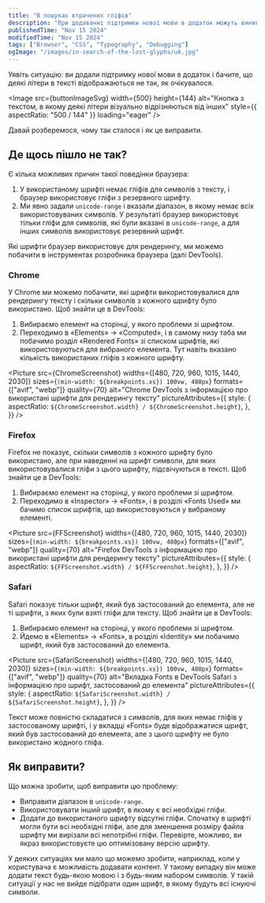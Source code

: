 ```yaml
---
title: "В пошуках втрачених гліфів"
description: "При додаванні підтримки нової мови в додаток можуть виникнути проблеми з відображенням деяких символів. Давай розберемося, чому так відбувається і як це виправити."
publishedTime: "Nov 15 2024"
modifiedTime: "Nov 15 2024"
tags: ["Browser", "CSS", "Typography", "Debugging"]
ogImage: "/images/in-search-of-the-lost-glyphs/uk.jpg"
---
```




Уявіть ситуацію: ви додали підтримку нової мови в додаток і бачите, що деякі літери в тексті відображаються не так, як очікувалося.

<Image
  src={buttonImageSvg}
  width={500}
  height={144}
  alt="Кнопка з текстом, в якому деякі літери візуально відрізняються від інших"
  style={{ aspectRatio: "500 / 144" }}
  loading="eager"
/>

Давай розберемося, чому так сталося і як це виправити.

## Де щось пішло не так?

Є кілька можливих причин такої поведінки браузера:

1. У використаному шрифті немає гліфів для символів з тексту, і браузер використовує гліфи з резервного шрифту.
2. Ми явно задали `unicode-range` і вказали діапазон, в якому немає всіх використовуваних символів. У результаті браузер використовує тільки гліфи для символів, які були вказані в `unicode-range`, а для інших символів використовує резервний шрифт.

Які шрифти браузер використовує для рендерингу, ми можемо побачити в інструментах розробника браузера (далі DevTools).

### Chrome

У Chrome ми можемо побачити, які шрифти використовувалися для рендерингу тексту і скільки символів з кожного шрифту було використано. Щоб знайти це в DevTools:

1. Вибираємо елемент на сторінці, у якого проблеми зі шрифтом.
2. Переходимо в «Elements» → «Computed», і в самому низу таба ми побачимо розділ «Rendered Fonts» зі списком шрифтів, які використовуються для вибраного елемента. Тут навіть вказано кількість використаних гліфів з кожного шрифту.

<Picture
  src={ChromeScreenshot}
  widths={[480, 720, 960, 1015, 1440, 2030]}
  sizes={`(min-width: ${breakpoints.xs}) 100vw, 480px`}
  formats={["avif", "webp"]}
  quality={70}
  alt="Chrome DevTools з інформацією про використані шрифти для рендерингу тексту"
  pictureAttributes={{
    style: {
      aspectRatio: `${ChromeScreenshot.width} / ${ChromeScreenshot.height}`,
    },
  }}
/>

### Firefox

Firefox не показує, скільки символів з кожного шрифту було використано, але при наведенні на шрифт символи, для яких використовувалися гліфи з цього шрифту, підсвічуються в тексті. Щоб знайти це в DevTools:

1. Вибираємо елемент на сторінці, у якого проблеми зі шрифтом.
2. Переходимо в «Inspector» → «Fonts», і в розділі «Fonts Used» ми бачимо список шрифтів, що використовуються у вибраному елементі.

<Picture
  src={FFScreenshot}
  widths={[480, 720, 960, 1015, 1440, 2030]}
  sizes={`(min-width: ${breakpoints.xs}) 100vw, 480px`}
  formats={["avif", "webp"]}
  quality={70}
  alt="Firefox DevTools з інформацією про використані шрифти для рендерингу тексту"
  pictureAttributes={{
    style: {
      aspectRatio: `${FFScreenshot.width} / ${FFScreenshot.height}`,
    },
  }}
/>

### Safari

Safari показує тільки шрифт, який був застосований до елемента, але не ті шрифти, з яких були взяті гліфи для тексту. Щоб знайти це в DevTools:

1. Вибираємо елемент на сторінці, у якого проблеми зі шрифтом.
2. Йдемо в «Elements» → «Fonts», в розділі «Identity» ми побачимо шрифт, який був застосований до елемента.

<Picture
  src={SafariScreenshot}
  widths={[480, 720, 960, 1015, 1440, 2030]}
  sizes={`(min-width: ${breakpoints.xs}) 100vw, 480px`}
  formats={["avif", "webp"]}
  quality={70}
  alt="Вкладка Fonts в DevTools Safari з інформацією про шрифт, застосований до елемента"
  pictureAttributes={{
    style: {
      aspectRatio: `${SafariScreenshot.width} / ${SafariScreenshot.height}`,
    },
  }}
/>

Текст може повністю складатися з символів, для яких немає гліфів у застосованому шрифті, і у вкладці «Fonts» буде відображатися шрифт, який був застосований до елемента, але з цього шрифту не було використано жодного гліфа.

## Як виправити?

Що можна зробити, щоб виправити цю проблему:

- Виправити діапазон в `unicode-range`.
- Використовувати інший шрифт, в якому є всі необхідні гліфи.
- Додати до використаного шрифту відсутні гліфи. Спочатку в шрифті могли бути всі необхідні гліфи, але для зменшення розміру файла шрифту ми вирізали всі непотрібні гліфи. Перевірте, можливо, ви якраз використовуєте цю оптимізовану версію шрифту.

У деяких ситуаціях ми мало що можемо зробити, наприклад, коли у користувача є можливість додавати контент. У такому випадку він може додати текст будь-якою мовою і з будь-яким набором символів. У такій ситуації у нас не вийде підібрати один шрифт, в якому будуть всі існуючі символи.
